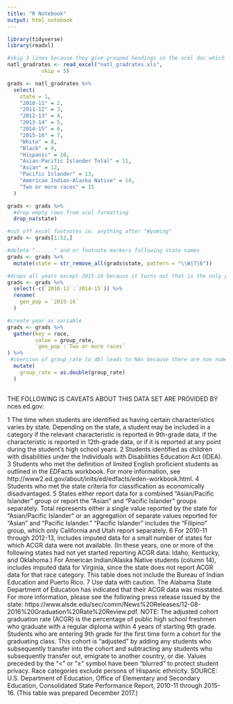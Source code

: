```yaml
---
title: "R Notebook"
output: html_notebook
---
```



```r
library(tidyverse)
library(readxl)
```

```r
#skip 3 lines because they give grouped headings in the xcel doc which aren't useful.
natl_gradrates <- read_excel("natl_gradrates.xls", 
           skip = 5)
```

```r
grads <- natl_gradrates %>% 
  select(
    state = 1,
    "2010-11" = 2,
    "2011-12" = 3,
    "2012-13" = 4,
    "2013-14" = 5,
    "2014-15" = 6,
    "2015-16" = 7,
    "White" = 8,
    "Black" = 9,
    "Hispanic" = 10,
    "Asian-Pacific Islander Total" = 11,
    "Asian" = 12,
    "Pacific Islander" = 13,
    "American Indian-Alaska Native" = 14,
    "Two or more races" = 15
  )

grads <- grads %>%
  #drop empty rows from xcel formatting
  drop_na(state)

#cut off excel footnotes ie. anything after "Wyoming"
grads <- grads[1:52,]  

#delete "......" and or footnote markers following state names
grads <- grads %>% 
  mutate(state = str_remove_all(grads$state, pattern = "\\W|7|6"))

#drops all years except 2015-16 because it turns out that is the only year they provide `by race` data for. 
grads <- grads %>% 
  select(-c(`2010-11`:`2014-15`)) %>% 
  rename(
    gen_pop = `2015-16`
  )
```

```r
#create year as variable
grads <- grads %>% 
  gather(key = race, 
         value = group_rate,
         `gen_pop`:`Two or more races`
) %>% 
 #coercion of group_rate to dbl leads to NAs because there are non numeric characters denoting certain information as laid out in the "caveats" provided further down in markdown. EX: Alabama misreported their information.
  mutate(
    group_rate = as.double(group_rate)
  )
  

```


THE FOLLOWING IS CAVEATS ABOUT THIS DATA SET ARE PROVIDED BY nces.ed.gov: 

1 The time when students are identified as having certain characteristics varies by state. Depending on the state, a student may be included in a category if the relevant characteristic is reported in 9th-grade data, if the characteristic is reported in 12th-grade data, or if it is reported at any point during the student’s high school years.
2 Students identified as children with disabilities under the Individuals with Disabilities Education Act (IDEA).
3 Students who met the definition of limited English proficient students as outlined in the EDFacts workbook. For more information, see http://www2.ed.gov/about/inits/ed/edfacts/eden-workbook.html.
4 Students who met the state criteria for classification as economically disadvantaged.
5 States either report data for a combined “Asian/Pacific Islander” group or report the “Asian” and “Pacific Islander” groups separately. Total represents either a single value reported by the state for “Asian/Pacific Islander” or an aggregation of separate values reported for “Asian” and “Pacific Islander.” “Pacific Islander” includes the "Filipino" group, which only California and Utah report separately.
6 For 2010-11 through 2012-13, includes imputed data for a small number of states for which ACGR data were not available. (In these years, one or more of the following states had not yet started reporting ACGR data: Idaho, Kentucky, and Oklahoma.) For American Indian/Alaska Native students (column 14), includes imputed data for Virginia, since the state does not report ACGR data for that race category. This table does not include the Bureau of Indian Education and Puerto Rico.
7 Use data with caution. The Alabama State Department of Education has indicated that their ACGR data was misstated. For more information, please see the following press release issued by the state: https://www.alsde.edu/sec/comm/News%20Releases/12-08-2016%20Graduation%20Rate%20Review.pdf.
NOTE: The adjusted cohort graduation rate (ACGR) is the percentage of public high school freshmen who graduate with a regular diploma within 4 years of starting 9th grade. Students who are entering 9th grade for the first time form a cohort for the graduating class. This cohort is "adjusted" by adding any students who subsequently transfer into the cohort and subtracting any students who subsequently transfer out, emigrate to another country, or die. Values preceded by the "<" or "≥" symbol have been “blurred” to protect student privacy. Race categories exclude persons of Hispanic ethnicity.
SOURCE: U.S. Department of Education, Office of Elementary and Secondary Education, Consolidated State Performance Report, 2010-11 through 2015-16. (This table was prepared December 2017.)